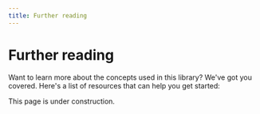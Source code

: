 ```yaml
---
title: Further reading
---
```


# Further reading

Want to learn more about the concepts used in this library? We've got you covered. Here's a list of resources that can help you get started:

 
<Callout type="warning" emoji="🚧">
    This page is under construction.
</Callout>
